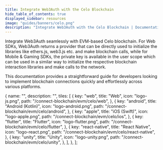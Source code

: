```yaml
---
title: Integrate Web3Auth with the Celo Blockchain
hide_table_of_contents: true
displayed_sidebar: resources
image: "guides/banners/celo.png"
description: "Integrate Web3Auth with the Celo Blockchain | Documentation - Web3Auth"
---
```



<SEO
  title="Integrate Web3Auth with the Celo Blockchain"
  description="Integrate Web3Auth with the Celo Blockchain | Documentation - Web3Auth"
  image="https://web3auth.io/docs/guides/banners/celo.png"
  slug="/connect-blockchain/evm/celo"
/>

Integrate Web3Auth seamlessly with EVM-based Celo blockchain. For Web SDKs, Web3Auth returns a provider that can be directly used to initialize the
libraries like ethers.js, web3.js etc. and make blockchain calls, while for Mobile & Gaming SDKs, the private key is available in the user scope which
can be used in a similar way to initialize the respective blockchain interaction libraries and make calls to the network.

This documentation provides a straightforward guide for developers looking to implement blockchain connections quickly and effortlessly across various
platforms.

  {
    name: "",
    description: "",
    tiles: [
      {
        key: "web",
        title: "Web",
        icon: "logo-js.png",
        path: "/connect-blockchain/evm/celo/web",
      },
      {
        key: "android",
        title: "Android (Kotlin)",
        icon: "logo-android.png",
        path: "/connect-blockchain/evm/celo/android",
      },
      {
        key: "apple",
        title: "iOS (Swift)",
        icon: "logo-apple.png",
        path: "/connect-blockchain/evm/celo/ios",
      },
      {
        key: "flutter",
        title: "Flutter",
        icon: "logo-flutter.png",
        path: "/connect-blockchain/evm/celo/flutter",
      },
      {
        key: "react-native",
        title: "React Native",
        icon: "logo-react.png",
        path: "/connect-blockchain/evm/celo/react-native",
      },
      {
        key: "unity",
        title: "Unity",
        icon: "logo-unity.png",
        path: "/connect-blockchain/evm/celo/unity",
      },
    ],
  },
];

<Tiles tileGroups={Celo} />
